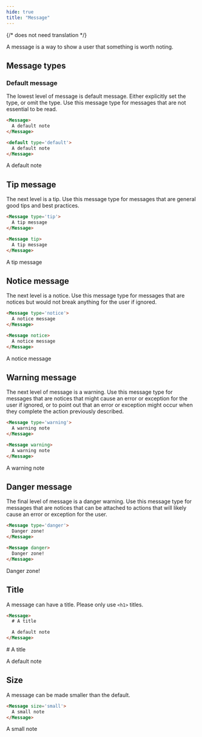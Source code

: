 ```yaml
---
hide: true
title: "Message"
---
```

{/* does not need translation */}



A message is a way to show a user that something is worth noting.

## Message types

### Default message

The lowest level of message is default message. Either explicitly set the type, or
omit the type. Use this message type for messages that are not essential to be read.

```html
<Message>
  A default note
</Message>

<default type='default'>
  A default note
</Message>
```

<H>
  <Message>
    A default note
  </Message>
</H>

## Tip message

The next level is a tip. Use this message type for messages that are general
good tips and best practices.

```html
<Message type='tip'>
  A tip message
</Message>

<Message tip>
  A tip message
</Message>
```

<H>
  <Message tip>
    A tip message
  </Message>
</H>

## Notice message

The next level is a notice. Use this message type for messages that are notices
but would not break anything for the user if ignored.

```html
<Message type='notice'>
  A notice message
</Message>

<Message notice>
  A notice message
</Message>
```

<H>
  <Message Notice>
    A notice message
  </Message>
</H>

## Warning message

The next level of message is a warning. Use this message type for messages that
are notices that might cause an error or exception for the user if ignored, or
to point out that an error or exception might occur when they complete the
action previously described.

```html
<Message type='warning'>
  A warning note
</Message>

<Message warning>
  A warning note
</Message>
```

<H>
<Message warning>
  A warning note
</Message>
</H>

## Danger message

The final level of message is a danger warning. Use this message type for
messages that are notices that can be attached to actions that will likely cause
an error or exception for the user.

```html
<Message type='danger'>
  Danger zone!
</Message>

<Message danger>
  Danger zone!
</Message>
```

<H>
<Message danger>
  Danger zone!
</Message>
</H>

## Title

A message can have a title. Please only use `<h1>` titles.

```html
<Message>
  # A title

  A default note
</Message>
```

<H>
<Message>
  # A title

  A default note
</Message>
</H>

## Size

A message can be made smaller than the default.

```html
<Message size='small'>
  A small note
</Message>
```

<H>
<Message size='small'>
  A small note
</Message>
</H>
